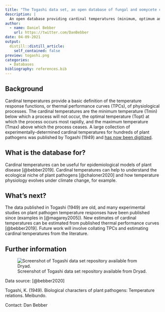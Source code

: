 ```yaml
---
title: "The Togashi data set, an open database of fungal and oomycete cardinal temperatures"
description: |
  An open database providing cardinal temperatures (minimum, optimum and maximum) for various physiological and growth processes of plant pathogenic fungi and oomycetes reported in Togashi (1949).
author:
  - name: Daniel Bebber
    url: https://twitter.com/DanBebber
date: 04-09-2021
output:
  distill::distill_article:
    self_contained: false
preview: togashi.png
categories:
  - Databases
bibliography: references.bib
---
```


## Background

Cardinal temperatures provide a basic definition of the temperature response functions, or thermal performance curves (TPCs), of physiological processes.
The cardinal temperatures are the minimum temperature (Tmin) below which a process will not occur, the optimal temperature (Topt) at which the process occurs most rapidly, and the maximum temperature (Tmax) above which the process ceases.
A large collection of experimentally-determined cardinal temperatures for hundreds of plant pathogens was published by Togashi (1949) and [has now been digitized](https://doi.org/10.5061/dryad.tqjq2bvw6).

## What is the database for?

Cardinal temperatures can be useful for epidemiological models of plant disease [@bebber2019].
Cardinal temperatures can help to understand the ecological niche of plant pathogens [@chaloner2020] and how temperature physiology evolves under climate change, for example.

## What's next?

The data published in Togashi (1949) are old, and many experimental studies on plant pathogen temperature responses have been published since (examples in [@magarey2005]).
New estimates of cardinal temperatures can be estimated from published thermal performance curves [@bebber2019].
Future work will involve collating TPCs and estimating cardinal temperatures from the literature.

## Further information 

![Screenshot of Togashi data set repository available from Dryad.](togashi2.png)

Data source: [@bebber2020]

Togashi, K. (1949). Biological characters of plant pathogens: Temperature relations. Meibundo.

Contact: Dan Bebber
